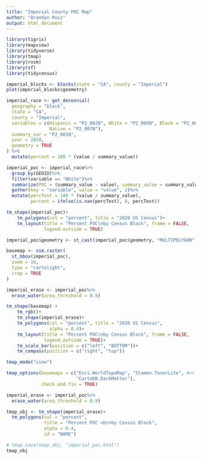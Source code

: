 ```yaml
---
title: "Imperial County POC Map"
author: "Brandyn Ruiz"
output: html_document
---
```


```r
library(tigris)
library(mapview)
library(tidyverse)
library(tmap)
library(rosm)
library(sf)
library(tidycensus)
```

```r
imperial_blocks <- blocks(state = "CA", county = "Imperial")
plot(imperial_blocks$geometry)
```

```r
imperial_race <- get_decennial(
  geography = "block",
  state = "CA",
  county = "Imperial",
  variables = c(Hispanic = "P2_002N", White = "P2_005N", Black = "P2_006N",
                Native = "P2_007N"),
  summary_var = "P2_001N",
  year = 2020,
  geometry = TRUE
) %>%
  mutate(percent = 100 * (value / summary_value))
```

```r
imperial_poc <- imperial_race%>%
  group_by(GEOID)%>%
  filter(variable == "White")%>%
  summarize(POC = (summary_value - value), summary_value = summary_value)%>%
  gather(key = "variable", value = "value", 2)%>%
  mutate(percTest = 100 * (value / summary_value),
         percent = ifelse(is.nan(percTest), 0, percTest))

```

```r
tm_shape(imperial_poc)+
    tm_polygons(col = "percent", title = "2020 US Census")+
    tm_layout(title = "Percent POC\nby Census Block", frame = FALSE,
              legend.outside = TRUE)
```

```r
imperial_poc$geometry <- st_cast(imperial_poc$geometry, "MULTIPOLYGON")

basemap <- osm.raster(
  st_bbox(imperial_poc),
  zoom = 10,
  type = "cartolight",
  crop = TRUE
)
```

```r

imperial_erase <- imperial_poc%>%
  erase_water(area_threshold = 0.9)

tm_shape(basemap) + 
    tm_rgb()+
    tm_shape(imperial_erase)+
    tm_polygons(col = "percent", title = "2020 US Census",
                alpha = 0.4)+
    tm_layout(title = "Percent POC\nby Census Block", frame = FALSE,
              legend.outside = TRUE)+ 
    tm_scale_bar(position = c("left", "BOTTOM"))+ 
    tm_compass(position = c("right", "top"))
```

```r
tmap_mode("view")

tmap_options(basemaps = c("Esri.WorldTopoMap", "Stamen.TonerLite", #<<
                          "CartoDB.DarkMatter"),
             check.and.fix = TRUE)

imperial_erase <- imperial_poc%>%
  erase_water(area_threshold = 0.9)

tmap_obj <- tm_shape(imperial_erase)+
  tm_polygons(col = "percent",
              title = "Percent POC <br>by Census Block",
              alpha = 0.4,
              id = "NAME")

# tmap_save(tmap_obj, "imperial_poc.html")
tmap_obj
```


